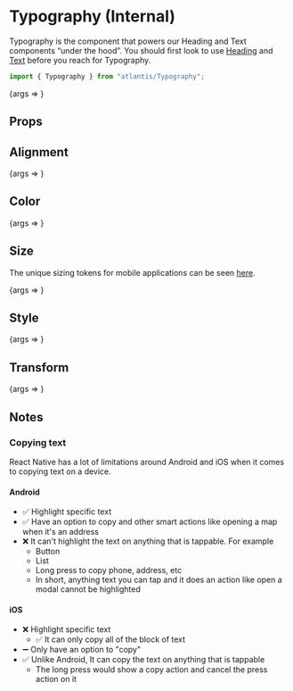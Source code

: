 
<Meta title="Components/Typography/Mobile" component={Typography} />

# Typography (Internal)

<Banner type="notice" dismissible={false}>

Typography is the component that powers our Heading and Text components “under
the hood”. You should first look to use
[Heading](/docs/atlantis-text-and-typography-heading--heading) and
[Text](/docs/atlantis-text-and-typography-text--text) before you reach for
Typography.

</Banner>

```ts
import { Typography } from "atlantis/Typography";
```

<Canvas>
  <Story
    name="Mobile"
    args={{
      children: "Just some type here.",
    }}
  >
    {args => <Typography {...args} />}
  </Story>
</Canvas>

## Props

<ArgsTable of={Typography} story="Mobile" />

## Alignment

<Canvas>
  <Story
    name="Alignment"
    args={{
      align: "right",
      children: "'align' prop changes the font alignment.",
    }}
  >
    {args => <Typography {...args} />}
  </Story>
</Canvas>

## Color

<Canvas>
  <Story
    name="Color"
    args={{
      children: "'color' prop changes the font color.",
      color: "green",
    }}
  >
    {args => <Typography {...args} />}
  </Story>
</Canvas>

## Size

The unique sizing tokens for mobile applications can be seen
[here](https://atlantis.getjobber.com/?path=/docs/design-typography--page#font-size).

<Canvas>
  <Story
    name="Size"
    args={{
      size: "extravagant",
      children: "'size' prop changes the font size.",
    }}
  >
    {args => <Typography {...args} />}
  </Story>
</Canvas>

## Style

<Canvas>
  <Story
    name="Font Style"
    args={{
      children: "'fontStyle' prop changes the font style.",
      style: "black",
    }}
  >
    {args => <Typography {...args} />}
  </Story>
</Canvas>

## Transform

<Canvas>
  <Story
    name="Transform"
    args={{
      children: "'transform' prop changes the text casing.",
      transform: "uppercase",
    }}
  >
    {args => <Typography {...args} />}
  </Story>
</Canvas>

## Notes

### Copying text

React Native has a lot of limitations around Android and iOS when it comes to
copying text on a device.

#### Android

- ✅ Highlight specific text
- ✅ Have an option to copy and other smart actions like opening a map when it's
  an address
- ❌ It can't highlight the text on anything that is tappable. For example
  - Button
  - List
  - Long press to copy phone, address, etc
  - In short, anything text you can tap and it does an action like open a modal
    cannot be highlighted

#### iOS

- ❌ Highlight specific text
  - ✅ It can only copy all of the block of text
- ➖ Only have an option to "copy"
- ✅ Unlike Android, It can copy the text on anything that is tappable
  - The long press would show a copy action and cancel the press action on it
